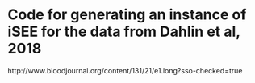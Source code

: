 # Code for generating an instance of iSEE for the data from Dahlin et al, 2018

http://www.bloodjournal.org/content/131/21/e1.long?sso-checked=true

```r




```

